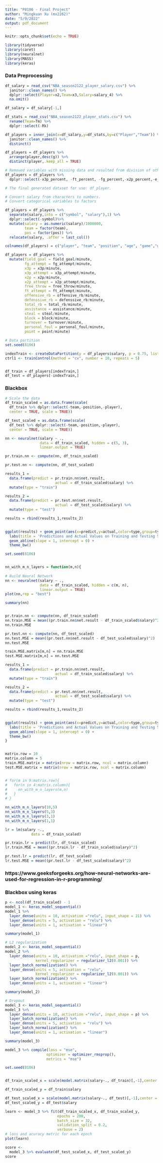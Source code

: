 ```yaml
---
title: "P8106 - Final Project"
author: "Mingkuan Xu (mx2262)"
date: "5/9/2022"
output: pdf_document
---
```


```r
knitr::opts_chunk$set(echo = TRUE)
```


```r
library(tidyverse)
library(caret)
library(neuralnet)
library(MASS)
library(keras)
```

### Data Preprocessing

```r
df_salary = read_csv("NBA_season2122_player_salary.csv") %>%
  janitor::clean_names() %>%
  dplyr::select(Player=x2,Team=x3,Salary=salary_4) %>%
  na.omit()

df_salary = df_salary[-1,]

df_stats = read_csv("NBA_season2122_player_stats.csv") %>%
  rename(Team=Tm) %>%
  dplyr::select(-Rk)

df_players = inner_join(x=df_salary,y=df_stats,by=c("Player","Team")) %>% 
  janitor::clean_names() %>% 
  distinct()

df_players = df_players %>% 
  arrange(player,desc(g)) %>% 
  distinct(player,.keep_all = TRUE)

# Removed variables with missing data and resulted from division of other variables
df_players = df_players %>% 
  dplyr::select(-x3p_percent, -ft_percent, -fg_percent,-x2p_percent,-e_fg_percent)

# The final generated dataset for use: df_player.
```

```r
# Convert salary from characters to numbers.
# Convert categorical variables to factors

df_players = df_players %>% 
  separate(salary,into = c("symbol", "salary"),1) %>% 
  dplyr::select(-symbol)%>% 
  mutate(salary = as.numeric(salary)/1000000,
         team = factor(team),
         pos = factor(pos)) %>% 
  relocate(salary, .after = last_col())

colnames(df_players) = c("player", "team", "position", "age", "game","game_starting" ,"minute","field_goal", "fg_attempt", "x3p", "x3p_attempt" ,"x2p", "x2p_attempt",   "free_throw",   "ft_attempt", "offensive_rb", "defenssive_rb",  "total_rb" ,   "assistance" ,   "steal" , "block",    "turnover",  "personal_foul", "point", "salary")

```

```r
df_players = df_players %>% 
  mutate(field_goal = field_goal/minute,
         fg_attempt = fg_attempt/minute,
         x3p = x3p/minute,
         x3p_attempt = x3p_attempt/minute,
         x2p = x2p/minute,
         x2p_attempt = x2p_attempt/minute,
         free_throw = free_throw/minute,
         ft_attempt = ft_attempt/minute,
         offensive_rb = offensive_rb/minute,
         defenssive_rb = defenssive_rb/minute,
         total_rb = total_rb/minute,
         assistance = assistance/minute,
         steal = steal/minute,
         block = block/minute,
         turnover = turnover/minute,
         personal_foul = personal_foul/minute,
         point = point/minute) 
```

```r
# Data partition
set.seed(8106)

indexTrain <- createDataPartition(y = df_players$salary, p = 0.75, list = FALSE, times = 1)
ctrl1 <- trainControl(method = "cv", number = 10, repeats = 5)


df_train = df_players[indexTrain,]
df_test = df_players[-indexTrain,]
```


### Blackbox

```r
# Scale the data
df_train_scaled = as.data.frame(scale(
  df_train %>% dplyr::select(-team,-position,-player), 
  center = TRUE, scale = TRUE))

df_test_scaled = as.data.frame(scale(
  df_test %>% dplyr::select(-team,-position,-player), 
  center = TRUE, scale = TRUE))
```


```r
nn <- neuralnet(salary ~ ., 
                data = df_train_scaled, hidden = c(5, 3), 
                linear.output = TRUE)

pr.train.nn <- compute(nn, df_train_scaled)

pr.test.nn <- compute(nn, df_test_scaled)

results_1 = 
  data.frame(predict = pr.train.nn$net.result, 
                       actual = df_train_scaled$salary) %>%
  mutate(type = "train")

results_2 = 
  data.frame(predict = pr.test.nn$net.result, 
                       actual = df_test_scaled$salary) %>%
  mutate(type = "test")

results = rbind(results_1,results_2)
  

ggplot(results) + geom_point(aes(x=predict,y=actual,color=type,group=type)) +
  labs(title = 'Predictions and Actual Values on Training and Testing Sets') +
  geom_abline(slope = 1, intercept = 0) +
  theme_bw()

```

```r


set.seed(8106)


nn_with_m_n_layers = function(m,n){
  
# Build Neural Network
nn <- neuralnet(salary ~ ., 
                data = df_train_scaled, hidden = c(m, n), 
                linear.output = TRUE)
plot(nn,rep = "best")

summary(nn)


pr.train.nn <- compute(nn, df_train_scaled)
nn.train.MSE = mean((pr.train.nn$net.result - df_train_scaled$salary)^2)
nn.train.MSE

pr.test.nn <- compute(nn, df_test_scaled)
nn.test.MSE = mean((pr.test.nn$net.result - df_test_scaled$salary)^2)
nn.test.MSE

train.MSE.matrix[m,n] = nn.train.MSE
test.MSE.matrix[m,n] = nn.test.MSE

results_1 = 
  data.frame(predict = pr.train.nn$net.result, 
                       actual = df_train_scaled$salary) %>%
  mutate(type = "train")

results_2 = 
  data.frame(predict = pr.test.nn$net.result, 
                       actual = df_test_scaled$salary) %>%
  mutate(type = "test")

results = rbind(results_1,results_2)
  

ggplot(results) + geom_point(aes(x=predict,y=actual,color=type,group=type)) +
  labs(title = 'Predictions and Actual Values on Training and Testing Sets') +
  geom_abline(slope = 1, intercept = 0) +
  theme_bw()
}


matrix.row = 10
matrix.column = 5
train.MSE.matrix = matrix(nrow = matrix.row, ncol = matrix.column)
test.MSE.matrix = matrix(nrow = matrix.row, ncol = matrix.column)


# for(m in 9:matrix.row){
#   for(n in 4:matrix.column){
#     nn_with_m_n_layers(m,n)
#   }
# }

nn_with_m_n_layers(10,5)
nn_with_m_n_layers(5,3)
nn_with_m_n_layers(3,1)
nn_with_m_n_layers(1,1)

lr = lm(salary ~.,
            data = df_train_scaled)

pr.train.lr = predict(lr, df_train_scaled)
lr.train.MSE = mean((pr.train.lr - df_train_scaled$salary)^2)

pr.test.lr = predict(lr, df_test_scaled)
lr.test.MSE = mean((pr.test.lr - df_test_scaled$salary)^2)
```

### https://www.geeksforgeeks.org/how-neural-networks-are-used-for-regression-in-r-programming/



### Blackbox using keras

```r
p <- ncol(df_train_scaled) - 1
model_1 <- keras_model_sequential()
model_1 %>% 
  layer_dense(units = 10, activation ="relu", input_shape = 21) %>%
  layer_dense(units = 5, activation = "relu") %>%
  layer_dense(units = 1, activation = "linear") 

summary(model_1)
```

```r
# L2 regularization
model_2 <- keras_model_sequential()
model_2 %>% 
  layer_dense(units = 10, activation ="relu", input_shape = p,
              kernel_regularizer = regularizer_l2(0.001)) %>%
  layer_batch_normalization() %>%
  layer_dense(units = 5, activation = "relu",
              kernel_regularizer = regularizer_l2(0.001)) %>%
  layer_batch_normalization() %>%
  layer_dense(units = 1, activation = "linear") 

summary(model_2)
```

```r
# Dropout
model_3 <- keras_model_sequential()
model_3 %>% 
  layer_dense(units = 10, activation ="relu", input_shape = p) %>%
  layer_batch_normalization() %>%
  layer_dense(units = 5, activation = "relu") %>%
  layer_batch_normalization() %>%
  layer_dense(units = 1, activation = "linear") 

summary(model_3)

model_3 %>% compile(loss = "mse",
                   optimizer = optimizer_rmsprop(),
                   metrics = "mse")
```


```r
set.seed(8106)


df_train_scaled_x = scale(model.matrix(salary~., df_train)[,-1],center = TRUE, scale = TRUE)

df_train_scaled_y = df_train$salary

df_test_scaled_x = scale(model.matrix(salary~., df_test)[,-1],center = TRUE, scale = TRUE)
df_test_scaled_y = df_test$salary

learn <- model_3 %>% fit(df_train_scaled_x, df_train_scaled_y, 
                        epochs = 200,
                        batch_size = 32,
                        validation_split = 0.2,
                        verbose = 2)
# loss and acuracy metric for each epoch
plot(learn)
```


```r
score <- 
  model_3 %>% evaluate(df_test_scaled_x, df_test_scaled_y)
score
```